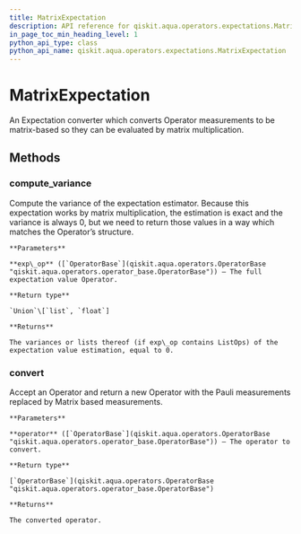 ```yaml
---
title: MatrixExpectation
description: API reference for qiskit.aqua.operators.expectations.MatrixExpectation
in_page_toc_min_heading_level: 1
python_api_type: class
python_api_name: qiskit.aqua.operators.expectations.MatrixExpectation
---
```


# MatrixExpectation

<Class id="qiskit.aqua.operators.expectations.MatrixExpectation" isDedicatedPage={true} github="https://github.com/qiskit-community/qiskit-aqua/tree/stable/0.7/qiskit/aqua/operators/expectations/matrix_expectation.py" signature="MatrixExpectation" modifiers="class">
  An Expectation converter which converts Operator measurements to be matrix-based so they can be evaluated by matrix multiplication.

  ## Methods

  <span id="matrixexpectation-compute-variance" />

  ### compute\_variance

  <Function id="qiskit.aqua.operators.expectations.MatrixExpectation.compute_variance" signature="MatrixExpectation.compute_variance(exp_op)">
    Compute the variance of the expectation estimator. Because this expectation works by matrix multiplication, the estimation is exact and the variance is always 0, but we need to return those values in a way which matches the Operator’s structure.

    **Parameters**

    **exp\_op** ([`OperatorBase`](qiskit.aqua.operators.OperatorBase "qiskit.aqua.operators.operator_base.OperatorBase")) – The full expectation value Operator.

    **Return type**

    `Union`\[`list`, `float`]

    **Returns**

    The variances or lists thereof (if exp\_op contains ListOps) of the expectation value estimation, equal to 0.
  </Function>

  <span id="matrixexpectation-convert" />

  ### convert

  <Function id="qiskit.aqua.operators.expectations.MatrixExpectation.convert" signature="MatrixExpectation.convert(operator)">
    Accept an Operator and return a new Operator with the Pauli measurements replaced by Matrix based measurements.

    **Parameters**

    **operator** ([`OperatorBase`](qiskit.aqua.operators.OperatorBase "qiskit.aqua.operators.operator_base.OperatorBase")) – The operator to convert.

    **Return type**

    [`OperatorBase`](qiskit.aqua.operators.OperatorBase "qiskit.aqua.operators.operator_base.OperatorBase")

    **Returns**

    The converted operator.
  </Function>
</Class>

